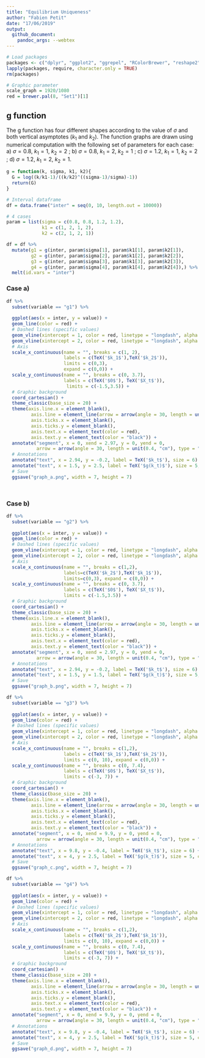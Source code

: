 ```yaml
---
title: "Equilibrium Uniqueness"
author: "Fabien Petit"
date: "17/06/2019"
output: 
  github_document:	
    pandoc_args: --webtex
---
```


```r

# Load packages
packages <- c("dplyr", "ggplot2", "ggrepel", "RColorBrewer", "reshape2", "extrafont", "latex2exp")
lapply(packages, require, character.only = TRUE)
rm(packages)

# Graphic parameter
scale_graph = 1920/1080
red = brewer.pal(8, "Set1")[1]

```

## g function

The g function has four different shapes according to the value of $\sigma$ and both vertical asymptotes ($k_1$ and $k_2$). The function graphs are drawn using numerical computation with the following set of parameters for each case: a) $\sigma = 0.8$, $k_1 = 1$, $k_2 = 2$ ; b) $\sigma = 0.8$, $k_1 = 2$, $k_2 = 1$ ; c) $\sigma = 1.2$, $k_1 = 1$, $k_2 = 2$ ; d) $\sigma = 1.2$, $k_1 = 2$, $k_2 = 1$.

```r

g = function(k, sigma, k1, k2){
  G = log((k/k1-1)/((k/k2)^((sigma-1)/sigma)-1))
  return(G)
}

```

```r

# Interval dataframe
df = data.frame("inter" = seq(0, 10, length.out = 10000))

# 4 cases
param = list(sigma = c(0.8, 0.8, 1.2, 1.2),
             k1 = c(1, 2, 1, 2),
             k2 = c(2, 1, 2, 1))

df = df %>% 
  mutate(g1 = g(inter, param$sigma[1], param$k1[1], param$k2[1]),
         g2 = g(inter, param$sigma[2], param$k1[2], param$k2[2]),
         g3 = g(inter, param$sigma[3], param$k1[3], param$k2[3]),
         g4 = g(inter, param$sigma[4], param$k1[4], param$k2[4]),) %>% 
  melt(id.vars = "inter")

```

### Case a)

```r

df %>%
  subset(variable == "g1") %>% 
  
  ggplot(aes(x = inter, y = value)) +
  geom_line(color = red) +
  # Dashed lines (specific values)
  geom_vline(xintercept = 1, color = red, linetype = "longdash", alpha = 0.5) +
  geom_vline(xintercept = 2, color = red, linetype = "longdash", alpha = 0.5) +
  # Axis
  scale_x_continuous(name = "", breaks = c(1, 2),
                     labels = c(TeX('$k_1$'),TeX('$k_2$')),
                     limits = c(0,3),
                     expand = c(0,0)) + 
  scale_y_continuous(name = "", breaks = c(0, 3.7),
                     labels = c(TeX('$0$'), TeX('$X_t$')),
                      limits = c(-1.5,3.5)) +
  # Graphic background
  coord_cartesian() + 
  theme_classic(base_size = 20) +
  theme(axis.line.x = element_blank(),
         axis.line = element_line(arrow = arrow(angle = 30, length = unit(0.4, "cm"), type = "open")),
         axis.ticks.x = element_blank(),
         axis.ticks.y = element_blank(),
         axis.text.x = element_text(color = red),
         axis.text.y = element_text(color = "black")) +
  annotate("segment", x = 0, xend = 2.97, y = 0, yend = 0,
           arrow = arrow(angle = 30, length = unit(0.4, "cm"), type = "open"), size = 1) +
  # Annotations
  annotate("text", x = 2.94, y = -0.2, label = TeX('$k_t$'), size = 6) +
  annotate("text", x = 1.5, y = 2.5, label = TeX('$g(k_t)$'), size = 5, col = "red") +
  # Save
  ggsave("graph_a.png", width = 7, height = 7)




```

### Case b)

```r

df %>%
  subset(variable == "g2") %>% 
  
  ggplot(aes(x = inter, y = value)) +
  geom_line(color = red) +
  # Dashed lines (specific values)
  geom_vline(xintercept = 1, color = red, linetype = "longdash", alpha = 0.5) +
  geom_vline(xintercept = 2, color = red, linetype = "longdash", alpha = 0.5) +
  # Axis
  scale_x_continuous(name = "", breaks = c(1,2), 
                     labels=c(TeX('$k_2$'),TeX('$k_1$')),
                     limits=c(0,3), expand = c(0,0)) +
  scale_y_continuous(name = "", breaks = c(0, 3.7),
                     labels = c(TeX('$0$'), TeX('$X_t$')),
                     limits = c(-1.5,3.5)) +
  # Graphic background
  coord_cartesian() + 
  theme_classic(base_size = 20) +
  theme(axis.line.x = element_blank(),
         axis.line = element_line(arrow = arrow(angle = 30, length = unit(0.4, "cm"), type = "open")),
         axis.ticks.x = element_blank(),
         axis.ticks.y = element_blank(),
         axis.text.x = element_text(color = red),
         axis.text.y = element_text(color = "black")) +
  annotate("segment", x = 0, xend = 2.97, y = 0, yend = 0,
           arrow = arrow(angle = 30, length = unit(0.4, "cm"), type = "open"), size = 1) +
  # Annotations
  annotate("text", x = 2.94, y = -0.2, label = TeX('$k_t$'), size = 6) +
  annotate("text", x = 1.5, y = 1.5, label = TeX('$g(k_t)$'), size = 5, col = "red") +
  # Save
  ggsave("graph_b.png", width = 7, height = 7)

```

```r

df %>%
  subset(variable == "g3") %>% 
  
  ggplot(aes(x = inter, y = value)) +
  geom_line(color = red) +
  # Dashed lines (specific values)
  geom_vline(xintercept = 1, color = red, linetype = "longdash", alpha = 0.5) +
  geom_vline(xintercept = 2, color = red, linetype = "longdash", alpha = 0.5) +
  # Axis
  scale_x_continuous(name = "", breaks = c(1,2),
                     labels = c(TeX('$k_1$'),TeX('$k_2$')),
                     limits = c(0, 10), expand = c(0,0)) +
  scale_y_continuous(name = "", breaks = c(0, 7.4),
                     labels = c(TeX('$0$'), TeX('$X_t$')),
                     limits = c(-3, 7)) +
  # Graphic background
  coord_cartesian() + 
  theme_classic(base_size = 20) +
  theme(axis.line.x = element_blank(),
         axis.line = element_line(arrow = arrow(angle = 30, length = unit(0.4, "cm"), type = "open")),
         axis.ticks.x = element_blank(),
         axis.ticks.y = element_blank(),
         axis.text.x = element_text(color = red),
         axis.text.y = element_text(color = "black")) +
  annotate("segment", x = 0, xend = 9.9, y = 0, yend = 0,
           arrow = arrow(angle = 30, length = unit(0.4, "cm"), type = "open"), size = 1) +
  # Annotations
  annotate("text", x = 9.8, y = -0.4, label = TeX('$k_t$'), size = 6) +
  annotate("text", x = 4, y = 2.5, label = TeX('$g(k_t)$'), size = 5, col = "red") +
  # Save
  ggsave("graph_c.png", width = 7, height = 7)

```


```r

df %>%
  subset(variable == "g4") %>% 
  
  ggplot(aes(x = inter, y = value)) +
  geom_line(color = red) +
  # Dashed lines (specific values)
  geom_vline(xintercept = 1, color = red, linetype = "longdash", alpha = 0.5) +
  geom_vline(xintercept = 2, color = red, linetype = "longdash", alpha = 0.5) +
  # Axis
  scale_x_continuous(name = "", breaks = c(1,2),
                     labels = c(TeX('$k_2$'),TeX('$k_1$')),
                     limits = c(0, 10), expand = c(0,0)) +
  scale_y_continuous(name = "", breaks = c(0, 7.4),
                     labels = c(TeX('$0$'), TeX('$X_t$')),
                     limits = c(-3, 7)) +
  # Graphic background
  coord_cartesian() + 
  theme_classic(base_size = 20) +
  theme(axis.line.x = element_blank(),
         axis.line = element_line(arrow = arrow(angle = 30, length = unit(0.4, "cm"), type = "open")),
         axis.ticks.x = element_blank(),
         axis.ticks.y = element_blank(),
         axis.text.x = element_text(color = red),
         axis.text.y = element_text(color = "black")) +
  annotate("segment", x = 0, xend = 9.9, y = 0, yend = 0,
           arrow = arrow(angle = 30, length = unit(0.4, "cm"), type = "open"), size = 1) +
  # Annotations
  annotate("text", x = 9.8, y = -0.4, label = TeX('$k_t$'), size = 6) +
  annotate("text", x = 4, y = 2.5, label = TeX('$g(k_t)$'), size = 5, col = "red") +
  # Save
  ggsave("graph_d.png", width = 7, height = 7)

```


